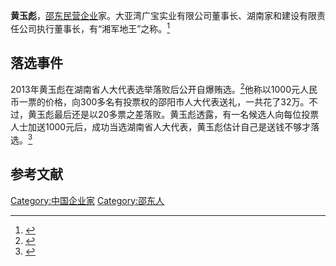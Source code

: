 '''黄玉彪'''，[[邵东|邵东]][[民营企业|民营企业]]家。大亚湾广宝实业有限公司董事长、湖南家和建设有限责任公司执行董事长，有“湘军地王”之称。<ref>{{Cite web |url=http://hn.people.com.cn/n/2012/1126/c195194-17770170.html |title=邵东企业家黄玉彪20多年累计捐款超过5000万元 |accessdate=2013-09-08 |archive-date=2013-11-12 |archive-url=https://web.archive.org/web/20131112215845/http://hn.people.com.cn/n/2012/1126/c195194-17770170.html |dead-url=yes }}</ref>

==落选事件==
2013年黄玉彪在湖南省人大代表选举落败后公开自爆贿选。<ref>{{Cite web |url=http://leaders.people.com.cn/n/2013/0130/c58278-20370292.html |title=湖南省人大代表候选人黄玉彪自曝花32万元贿选（图） |accessdate=2013-09-08 |archive-date=2016-03-04 |archive-url=https://web.archive.org/web/20160304084627/http://leaders.people.com.cn/n/2013/0130/c58278-20370292.html |dead-url=no }}</ref>他称以1000元人民币一票的价格，向300多名有投票权的邵阳市人大代表送礼，一共花了32万。不过，黄玉彪最后还是以20多票之差落败。黄玉彪透露，有一名候选人向每位投票人士加送1000元后，成功当选湖南省人大代表，黄玉彪估计自己是送钱不够才落选。<ref>{{Cite web |url=http://www.voachinese.com/content/hunan-election-20130130/1593527.html |title=湖南人大候选人自爆贿选丑闻 |accessdate=2013-09-08 |archive-date=2016-03-04 |archive-url=https://web.archive.org/web/20160304234127/http://www.voachinese.com/content/hunan-election-20130130/1593527.html |dead-url=no }}</ref>

==参考文献==
{{reflist}}
{{VOA}}

[[Category:中国企业家|Category:中国企业家]]
[[Category:邵东人|Category:邵东人]]